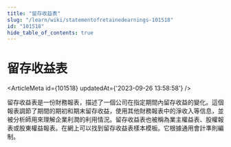 ```yaml
---
title: "留存收益表"
slug: "/learn/wiki/statementofretainedearnings-101518"
id: "101518"
hide_table_of_contents: true
---
```



# 留存收益表

<ArticleMeta id={101518} updatedAt={'2023-09-26 13:58:58'} />
<div className='border-solid border-b border-t-0 my-4 border-[var(--ifm-color-gray-300)]' />

留存收益表是一份財務報表，描述了一個公司在指定期間內留存收益的變化。這個報表調節了期間的期初和期末留存收益，使用其他財務報表中的淨收入等信息，並被分析師用來理解企業利潤的利用情況。留存收益表也被稱為業主權益表、股權報表或股東權益報表。在網上可以找到留存收益表樣本模板。它根據通用會計準則編制。

